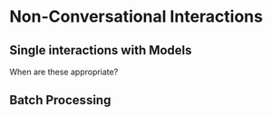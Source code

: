 # Non-Conversational Interactions
  
## Single interactions with Models

When are these appropriate?

## Batch Processing